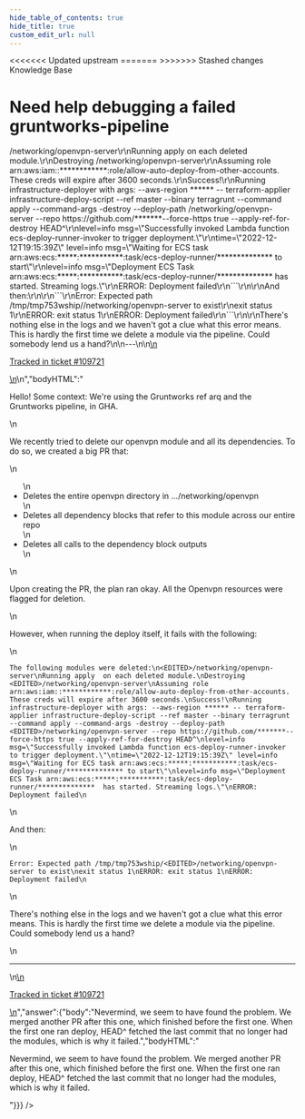```yaml
---
hide_table_of_contents: true
hide_title: true
custom_edit_url: null
---
```



<head>
<<<<<<< Updated upstream
  <link rel="canonical" href="https://github.com/tnn-gruntwork-io/knowledge-base/discussions/615" />
=======
  <link rel="canonical" href="https://github.com/tnn-gruntwork-io/knowledge-base/discussions/615" />
>>>>>>> Stashed changes
</head>

<CenterLayout>
<span className="searchCategory">Knowledge Base</span>
<h1>Need help debugging a failed gruntworks-pipeline</h1>
<GitHub discussion={{"id":"D_kwDOF8slf84ARwgv","number":615,"author":{"login":"umm0n"},"title":"Need help debugging a failed gruntworks-pipeline","body":"\nHello! Some context: We're using the Gruntworks ref arq and the Gruntworks pipeline, in GHA.\r\n\r\nWe recently tried to delete our openvpn module and all its dependencies. To do so, we created a big PR that:\r\n- Deletes the entire openvpn directory in .../networking/openvpn\r\n- Deletes all dependency blocks that refer to this module across our entire repo\r\n- Deletes all calls to the dependency block outputs\r\n\r\nUpon creating the PR, the plan ran okay. All the Openvpn resources were flagged for deletion. \r\n\r\nHowever, when running the deploy itself, it fails with the following:\r\n\r\n```\r\nThe following modules were deleted:\r\n<EDITED>/networking/openvpn-server\r\nRunning apply  on each deleted module.\r\nDestroying <EDITED>/networking/openvpn-server\r\nAssuming role arn:aws:iam::************:role/allow-auto-deploy-from-other-accounts. These creds will expire after 3600 seconds.\r\nSuccess!\r\nRunning infrastructure-deployer with args: --aws-region ****** -- terraform-applier infrastructure-deploy-script --ref master --binary terragrunt --command apply --command-args -destroy --deploy-path <EDITED>/networking/openvpn-server --repo https://github.com/*******--force-https true --apply-ref-for-destroy HEAD^\r\nlevel=info msg=\"Successfully invoked Lambda function ecs-deploy-runner-invoker to trigger deployment.\"\r\ntime=\"2022-12-12T19:15:39Z\" level=info msg=\"Waiting for ECS task arn:aws:ecs:*****:***********:task/ecs-deploy-runner/************** to start\"\r\nlevel=info msg=\"Deployment ECS Task arn:aws:ecs:*****:***********:task/ecs-deploy-runner/**************  has started. Streaming logs.\"\r\nERROR: Deployment failed\r\n```\r\n\r\nAnd then:\r\n\r\n```\r\nError: Expected path /tmp/tmp753wship/<EDITED>/networking/openvpn-server to exist\r\nexit status 1\r\nERROR: exit status 1\r\nERROR: Deployment failed\r\n```\r\n\r\nThere's nothing else in the logs and we haven't got a clue what this error means. This is hardly the first time we delete a module via the pipeline. Could somebody lend us a hand?\n\n---\n\n<ins datetime=\"2022-12-12T20:07:55Z\">\n  <p><a href=\"https://support.gruntwork.io/hc/requests/109721\">Tracked in ticket #109721</a></p>\n</ins>\n","bodyHTML":"<p dir=\"auto\">Hello! Some context: We're using the Gruntworks ref arq and the Gruntworks pipeline, in GHA.</p>\n<p dir=\"auto\">We recently tried to delete our openvpn module and all its dependencies. To do so, we created a big PR that:</p>\n<ul dir=\"auto\">\n<li>Deletes the entire openvpn directory in .../networking/openvpn</li>\n<li>Deletes all dependency blocks that refer to this module across our entire repo</li>\n<li>Deletes all calls to the dependency block outputs</li>\n</ul>\n<p dir=\"auto\">Upon creating the PR, the plan ran okay. All the Openvpn resources were flagged for deletion.</p>\n<p dir=\"auto\">However, when running the deploy itself, it fails with the following:</p>\n<div class=\"snippet-clipboard-content notranslate position-relative overflow-auto\" data-snippet-clipboard-copy-content=\"The following modules were deleted:\n&lt;EDITED&gt;/networking/openvpn-server\nRunning apply  on each deleted module.\nDestroying &lt;EDITED&gt;/networking/openvpn-server\nAssuming role arn:aws:iam::************:role/allow-auto-deploy-from-other-accounts. These creds will expire after 3600 seconds.\nSuccess!\nRunning infrastructure-deployer with args: --aws-region ****** -- terraform-applier infrastructure-deploy-script --ref master --binary terragrunt --command apply --command-args -destroy --deploy-path &lt;EDITED&gt;/networking/openvpn-server --repo https://github.com/*******--force-https true --apply-ref-for-destroy HEAD^\nlevel=info msg=&quot;Successfully invoked Lambda function ecs-deploy-runner-invoker to trigger deployment.&quot;\ntime=&quot;2022-12-12T19:15:39Z&quot; level=info msg=&quot;Waiting for ECS task arn:aws:ecs:*****:***********:task/ecs-deploy-runner/************** to start&quot;\nlevel=info msg=&quot;Deployment ECS Task arn:aws:ecs:*****:***********:task/ecs-deploy-runner/**************  has started. Streaming logs.&quot;\nERROR: Deployment failed\"><pre class=\"notranslate\"><code class=\"notranslate\">The following modules were deleted:\n&lt;EDITED&gt;/networking/openvpn-server\nRunning apply  on each deleted module.\nDestroying &lt;EDITED&gt;/networking/openvpn-server\nAssuming role arn:aws:iam::************:role/allow-auto-deploy-from-other-accounts. These creds will expire after 3600 seconds.\nSuccess!\nRunning infrastructure-deployer with args: --aws-region ****** -- terraform-applier infrastructure-deploy-script --ref master --binary terragrunt --command apply --command-args -destroy --deploy-path &lt;EDITED&gt;/networking/openvpn-server --repo https://github.com/*******--force-https true --apply-ref-for-destroy HEAD^\nlevel=info msg=\"Successfully invoked Lambda function ecs-deploy-runner-invoker to trigger deployment.\"\ntime=\"2022-12-12T19:15:39Z\" level=info msg=\"Waiting for ECS task arn:aws:ecs:*****:***********:task/ecs-deploy-runner/************** to start\"\nlevel=info msg=\"Deployment ECS Task arn:aws:ecs:*****:***********:task/ecs-deploy-runner/**************  has started. Streaming logs.\"\nERROR: Deployment failed\n</code></pre></div>\n<p dir=\"auto\">And then:</p>\n<div class=\"snippet-clipboard-content notranslate position-relative overflow-auto\" data-snippet-clipboard-copy-content=\"Error: Expected path /tmp/tmp753wship/&lt;EDITED&gt;/networking/openvpn-server to exist\nexit status 1\nERROR: exit status 1\nERROR: Deployment failed\"><pre class=\"notranslate\"><code class=\"notranslate\">Error: Expected path /tmp/tmp753wship/&lt;EDITED&gt;/networking/openvpn-server to exist\nexit status 1\nERROR: exit status 1\nERROR: Deployment failed\n</code></pre></div>\n<p dir=\"auto\">There's nothing else in the logs and we haven't got a clue what this error means. This is hardly the first time we delete a module via the pipeline. Could somebody lend us a hand?</p>\n<hr>\n<ins datetime=\"2022-12-12T20:07:55Z\">\n  <p dir=\"auto\"><a href=\"https://support.gruntwork.io/hc/requests/109721\" rel=\"nofollow\">Tracked in ticket #109721</a></p>\n</ins>","answer":{"body":"Nevermind, we seem to have found the problem. We merged another PR after this one, which finished before the first one. When the first one ran deploy, HEAD^ fetched the last commit that no longer had the modules, which is why it failed.","bodyHTML":"<p dir=\"auto\">Nevermind, we seem to have found the problem. We merged another PR after this one, which finished before the first one. When the first one ran deploy, HEAD^ fetched the last commit that no longer had the modules, which is why it failed.</p>"}}} />

</CenterLayout>
  

<!-- ##DOCS-SOURCER-START
{
  "sourcePlugin": "github-discussions",
  "hash": "c8d502fa8deb1d665880862fdbcb60f2"
}
##DOCS-SOURCER-END -->
